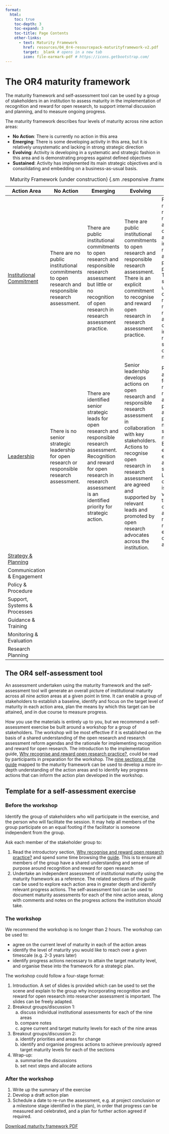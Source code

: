 ```yaml
---
format:
  html:
    toc: true
    toc-depth: 3
    toc-expand: 3
    toc-title: Page Contents
    other-links:
      - text: Maturity Framework
        href: resources/04_0r4-resourcepack-maturityframework-v2.pdf
        target: _blank # opens in a new tab
        icon: file-earmark-pdf # https://icons.getbootstrap.com/
---
```


<!-- decide what to do with MF link. add MF table? add link to download self-assessment tool -->

# The OR4 maturity framework

The maturity framework and self-assessment tool can be used by a group of stakeholders in an institution to assess maturity in the implementation of recognition and reward for open research, to support internal discussion and planning, and to measure ongoing progress. 

The maturity framework describes four levels of maturity across nine action areas:

- **No Action**: There is currently no action in this area
- **Emerging**: There is some developing activity in this area, but it is relatively unsystematic and lacking in strong strategic direction
- **Evolving**: Activity is developing in a systematic and strategic fashion in this area and is demonstrating progress against defined objectives 
- **Sustained**: Activity has implemented its main strategic objectives and is consolidating and embedding on a business-as-usual basis.

| Action Area | No Action | Emerging | Evolving | Sustained |
|--|---|---|---|---|
| [Institutional Commitment](guide-01.qmd) | <span>There are no public institutional commitments to open research and responsible research assessment.</span> | <span>There are public institutional commitments to open research and responsible research assessment but little or no recognition of open research in research assessment practice.</span> | <span>There are public institutional commitments to open research and responsible research assessment. There is an explicit commitment to recognise and reward open research in research assessment practice.</span> | <span>Public open research and responsible research assessment commitments are well-integrated into recognition and reward policies and procedures. There is a strong shared understanding of how open research and responsible research assessment contribute to institutional research strategy and overall mission.</span> |
| [Leadership](guide-02.qmd) | <span>There is no senior strategic leadership for open research or responsible research assessment.</span> | <span>There are identified senior strategic leads for open research and responsible research assessment. Recognition and reward for open research in research assessment is an identified priority for strategic action.</span> | <span>Senior leadership develops actions on open research and responsible research assessment in collaboration with key stakeholders. Actions to recognise open research in research assessment are agreed and supported by relevant leads and promoted by open research advocates across the institution.</span> | <span>Recognition and reward for open research in research assessment is progressed as a strategic priority by members of senior management. External engagement ensures alignment to sector. Leadership in open research is seen and valued across the organisation, and includes researchers, research enablers and open research advocates.</span> |
| [Strategy & Planning](guide-03.qmd) | | | | |
| Communication & Engagement | | | | |
| Policy & Procedure | | | | |
| Support, Systems & Processes | | | | |
| Guidance & Training | | | | |
| Monitoring & Evaluation | | | | |
| Research Planning | | | | |

: Maturity Framework (under construction) {.sm .responsive .framework-table}


## The OR4 self-assessment tool

An assessment undertaken using the maturity framework and the self-assessment tool will generate an overall picture of institutional maturity across all nine action areas at a given point in time. It can enable a group of stakeholders to establish a baseline, identify and focus on the target level of maturity in each action area, plan the means by which this target can be attained, and in due course to measure progress.

How you use the materials is entirely up to you, but we recommend a self-assessment exercise be built around a workshop for a group of stakeholders. The workshop will be most effective if it is established on the basis of a shared understanding of the open research and research assessment reform agendas and the rationale for implementing recognition and reward for open research. The introduction to the implementation guide, [Why recognise and reward open research practice?](guide-intro.qmd), could be read by participants in preparation for the workshop. The [nine sections of the guide](guide-contents.qmd) mapped to the maturity framework can be used to develop a more in-depth understanding of the action areas and to identify key progress actions that can inform the action plan developed in the workshop.

## Template for a self-assessment exercise

### Before the workshop

Identify the group of stakeholders who will participate in the exercise, and the person who will facilitate the session. It may help all members of the group participate on an equal footing if the facilitator is someone independent from the group.

Ask each member of the stakeholder group to:

1. Read the introductory section,  [Why recognise and reward open research practice?](guide-intro.qmd) and spend some time browsing the [guide](guide-contents.qmd). This is to ensure all members of the group have a shared understanding and sense of purpose around recognition and reward for open research
2. Undertake an independent assessment of institutional maturity using the maturity framework as a reference. The related sections of the guide can be used to explore each action area in greater depth and identify relevant progress actions. The self-assessment tool can be used to document maturity assessments for each of the nine action areas, along with comments and notes on the progress actions the institution should take.

### The workshop

We recommend the workshop is no longer than 2 hours. The workshop can be used to:

-	agree on the current level of maturity in each of the action areas
-	identify the level of maturity you would like to reach over a given timescale (e.g. 2-3 years later)
-	identify progress actions necessary to attain the target maturity level, and organise these into the framework for a strategic plan.

The workshop could follow a four-stage format:

1. Introduction.  A set of slides is provided which can be used to set the scene and explain to the group why incorporating recognition and reward for open research into researcher assessment is important. The slides can be freely adapted. 
2. Breakout groups/discussion 1: 
    a. discuss individual institutional assessments for each of the nine areas
    b. compare notes
    c. agree current and target maturity levels for each of the nine areas
3.	Breakout groups/discussion 2:
    a. identify priorities and areas for change
    b. identify and organise progress actions to achieve previously agreed target maturity levels for each of the sections
4.	Wrap-up: 
    a. summarise the discussions
    b. set next steps and allocate actions 

### After the workshop

1. Write up the summary of the exercise
2. Develop a draft action plan 
3. Schedule a date to re-run the assessment, e.g. at project conclusion or a milestone stage identified in the plan), in order that progress can be measured and celebrated, and a plan for further action agreed if required.

[Download maturity framework PDF](resources/04_0r4-resourcepack-maturityframework-v2.pdf)

